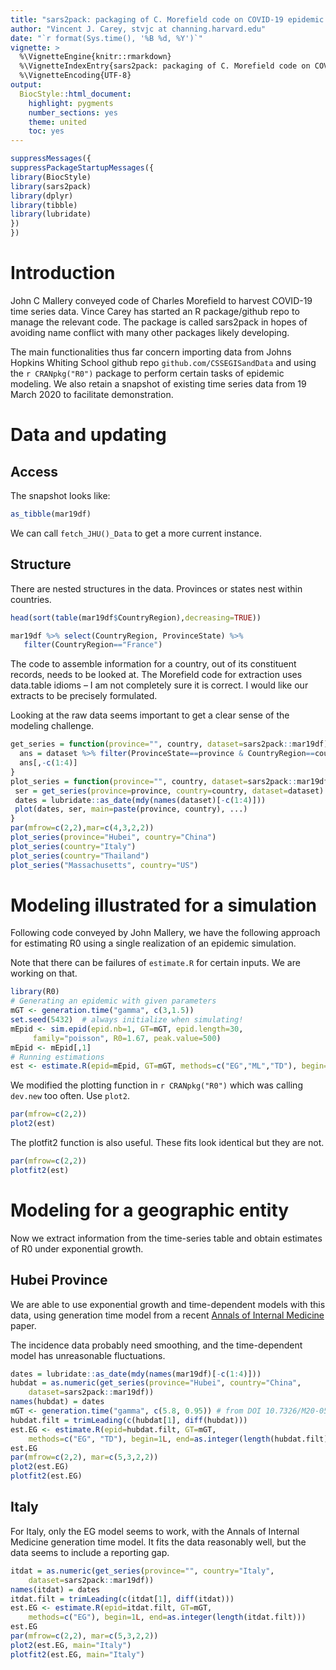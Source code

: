 ```yaml
---
title: "sars2pack: packaging of C. Morefield code on COVID-19 epidemic modeling"
author: "Vincent J. Carey, stvjc at channing.harvard.edu"
date: "`r format(Sys.time(), '%B %d, %Y')`"
vignette: >
  %\VignetteEngine{knitr::rmarkdown}
  %\VignetteIndexEntry{sars2pack: packaging of C. Morefield code on COVID-19 epidemic modeling}
  %\VignetteEncoding{UTF-8}
output:
  BiocStyle::html_document:
    highlight: pygments
    number_sections: yes
    theme: united
    toc: yes
---
```


```r
suppressMessages({
suppressPackageStartupMessages({
library(BiocStyle)
library(sars2pack)
library(dplyr)
library(tibble)
library(lubridate)
})
})
```

# Introduction

John C Mallery conveyed code of Charles Morefield to harvest
COVID-19 time series data.  Vince Carey has started an R package/github repo
to manage the relevant code.  The package is called sars2pack in hopes of
avoiding name conflict with many other packages likely developing.

The main functionalities thus far concern importing data from
Johns Hopkins Whiting School github repo `github.com/CSSEGISandData` and
using the `r CRANpkg("R0")` package to perform certain tasks of
epidemic modeling.  We also retain a snapshot of existing time series
data from 19 March 2020 to facilitate demonstration.

# Data and updating

## Access

The snapshot looks like:
```r
as_tibble(mar19df)
```

We can call `fetch_JHU()_Data` to get a more current instance.

## Structure

There are nested structures in the data.  Provinces or states nest within countries.

```r
head(sort(table(mar19df$CountryRegion),decreasing=TRUE))
```

```r
mar19df %>% select(CountryRegion, ProvinceState) %>% 
   filter(CountryRegion=="France")
```

The code to assemble information for a country, out of its constituent records,
needs to be looked at.  The Morefield code for extraction uses data.table idioms -- I am
not completely sure it is correct.  I would like our extracts to be precisely formulated.

Looking at the raw data seems important to get a clear sense
of the modeling challenge.
```r
get_series = function(province="", country, dataset=sars2pack::mar19df) {
  ans = dataset %>% filter(ProvinceState==province & CountryRegion==country)
  ans[,-c(1:4)]
}
plot_series = function(province="", country, dataset=sars2pack::mar19df, ...) {
 ser = get_series(province=province, country=country, dataset=dataset)
 dates = lubridate::as_date(mdy(names(dataset)[-c(1:4)]))
 plot(dates, ser, main=paste(province, country), ...)
}
par(mfrow=c(2,2),mar=c(4,3,2,2))
plot_series(province="Hubei", country="China")
plot_series(country="Italy")
plot_series(country="Thailand")
plot_series("Massachusetts", country="US")
```


# Modeling illustrated for a simulation

Following code conveyed by John Mallery, we have the following
approach for estimating R0 using a single realization of
an epidemic simulation.

Note that there can be failures of `estimate.R` for certain
inputs.  We are working on that.
```r
library(R0)
# Generating an epidemic with given parameters
mGT <- generation.time("gamma", c(3,1.5))
set.seed(5432)  # always initialize when simulating!
mEpid <- sim.epid(epid.nb=1, GT=mGT, epid.length=30, 
     family="poisson", R0=1.67, peak.value=500)
mEpid <- mEpid[,1]
# Running estimations
est <- estimate.R(epid=mEpid, GT=mGT, methods=c("EG","ML","TD"), begin=1, end=30)
```

We modified the plotting function in `r CRANpkg("R0")` which
was calling `dev.new` too often.  Use `plot2`.

```r
par(mfrow=c(2,2))
plot2(est)
```

The plotfit2 function is also useful.  These fits
look identical but they are not.

```r
par(mfrow=c(2,2))
plotfit2(est)
```

# Modeling for a geographic entity

Now we extract information from the time-series table and
obtain estimates of R0 under exponential growth.

## Hubei Province

We are able to use exponential growth and time-dependent models
with this data, using generation time model from a
recent [Annals of Internal Medicine](https://annals.org/aim/fullarticle/2762808/incubation-period-coronavirus-disease-2019-covid-19-from-publicly-reported) paper.

The incidence data probably need smoothing, and the time-dependent
model has unreasonable fluctuations.

```r
dates = lubridate::as_date(mdy(names(mar19df)[-c(1:4)]))
hubdat = as.numeric(get_series(province="Hubei", country="China", 
    dataset=sars2pack::mar19df))
names(hubdat) = dates
mGT <- generation.time("gamma", c(5.8, 0.95)) # from DOI 10.7326/M20-0504
hubdat.filt = trimLeading(c(hubdat[1], diff(hubdat)))
est.EG <- estimate.R(epid=hubdat.filt, GT=mGT, 
    methods=c("EG", "TD"), begin=1L, end=as.integer(length(hubdat.filt)))
est.EG
par(mfrow=c(2,2), mar=c(5,3,2,2))
plot2(est.EG)
plotfit2(est.EG)
```

## Italy

For Italy, only the EG model seems to work, with the
Annals of Internal Medicine generation time model.  It
fits the data reasonably well, but the data seems to include
a reporting gap.

```r
itdat = as.numeric(get_series(province="", country="Italy", 
    dataset=sars2pack::mar19df))
names(itdat) = dates
itdat.filt = trimLeading(c(itdat[1], diff(itdat)))
est.EG <- estimate.R(epid=itdat.filt, GT=mGT, 
    methods=c("EG"), begin=1L, end=as.integer(length(itdat.filt)))
est.EG
par(mfrow=c(2,2), mar=c(5,3,2,2))
plot2(est.EG, main="Italy")
plotfit2(est.EG, main="Italy")
```

